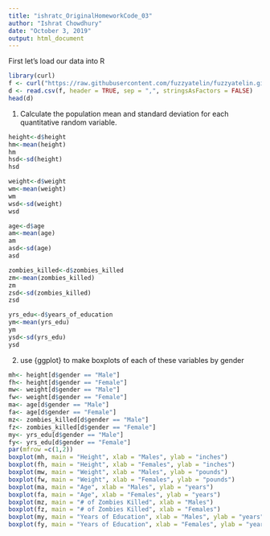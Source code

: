 ```yaml
---
title: "ishratc_OriginalHomeworkCode_03"
author: "Ishrat Chowdhury"
date: "October 3, 2019"
output: html_document
---
```


First let's load our data into R

```r
library(curl)
f <- curl("https://raw.githubusercontent.com/fuzzyatelin/fuzzyatelin.github.io/master/AN597_Fall19/zombies.csv")
d <- read.csv(f, header = TRUE, sep = ",", stringsAsFactors = FALSE)
head(d)
```

1. Calculate the population mean and standard deviation for each quantitative random variable.

```r
height<-d$height
hm<-mean(height)
hm
hsd<-sd(height)
hsd

weight<-d$weight
wm<-mean(weight)
wm
wsd<-sd(weight)
wsd

age<-d$age
am<-mean(age)
am
asd<-sd(age)
asd

zombies_killed<-d$zombies_killed
zm<-mean(zombies_killed)
zm
zsd<-sd(zombies_killed)
zsd

yrs_edu<-d$years_of_education
ym<-mean(yrs_edu)
ym
ysd<-sd(yrs_edu)
ysd

```

2. use {ggplot} to make boxplots of each of these variables by gender

```r
mh<- height[d$gender == "Male"]
fh<- height[d$gender == "Female"]
mw<- weight[d$gender == "Male"]
fw<- weight[d$gender == "Female"]
ma<- age[d$gender == "Male"]
fa<- age[d$gender == "Female"]
mz<- zombies_killed[d$gender == "Male"]
fz<- zombies_killed[d$gender == "Female"]
my<- yrs_edu[d$gender == "Male"]
fy<- yrs_edu[d$gender == "Female"]
par(mfrow =c(1,2))
boxplot(mh, main = "Height", xlab = "Males", ylab = "inches")
boxplot(fh, main = "Height", xlab = "Females", ylab = "inches")
boxplot(mw, main = "Weight", xlab = "Males", ylab = "pounds")
boxplot(fw, main = "Weight", xlab = "Females", ylab = "pounds")
boxplot(ma, main = "Age", xlab = "Males", ylab = "years")
boxplot(fa, main = "Age", xlab = "Females", ylab = "years")
boxplot(mz, main = "# of Zombies Killed", xlab = "Males")
boxplot(fz, main = "# of Zombies Killed", xlab = "Females")
boxplot(my, main = "Years of Education", xlab = "Males", ylab = "years")
boxplot(fy, main = "Years of Education", xlab = "Females", ylab = "years")
```

